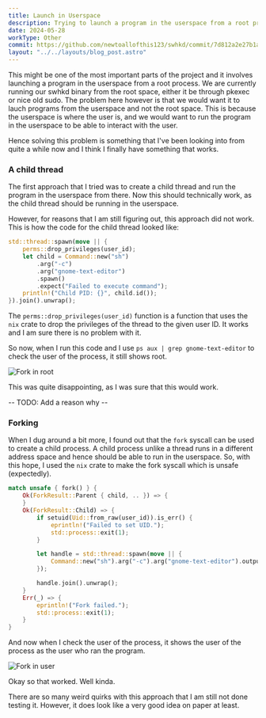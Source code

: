 ```yaml
---
title: Launch in Userspace 
description: Trying to launch a program in the userspace from a root process. 
date: 2024-05-28
workType: Other
commit: https://github.com/newtoallofthis123/swhkd/commit/7d812a2e27b1aac8c2e13464d3ae2bc364f331bf
layout: "../../layouts/blog_post.astro"
---
```


This might be one of the most important parts of the project and it involves launching a program in the userspace from a root process.
We are currently running our swhkd binary from the root space, either it be through pkexec or nice old sudo.
The problem here however is that we would want it to lauch programs from the userspace and not the root space.
This is because the userspace is where the user is, and we would want to run the program in the userspace to be able to interact with the user.

Hence solving this problem is something that I've been looking into from quite a while now and I think I finally
have something that works.

### A child thread

The first approach that I tried was to create a child thread and run the program in the userspace from there.
Now this should technically work, as the child thread should be running in the userspace.

However, for reasons that I am still figuring out, this approach did not work.
This is how the code for the child thread looked like:

```rust
std::thread::spawn(move || {
    perms::drop_privileges(user_id);
    let child = Command::new("sh")
        .arg("-c")
        .arg("gnome-text-editor")
        .spawn()
        .expect("Failed to execute command");
    println!("Child PID: {}", child.id());
}).join().unwrap();
```

The `perms::drop_privileges(user_id)` function is a function that uses the `nix` crate to drop the privileges of the thread to the given user ID.
It works and I am sure there is no problem with it.

So now, when I run this code and I use `ps aux | grep gnome-text-editor` to check the user of the process, it still shows root.

![Fork in root](../../assets/fork_root.png)

This was quite disappointing, as I was sure that this would work.

-- TODO: Add a reason why --

### Forking

When I dug around a bit more, I found out that the `fork` syscall can be used to create a child process.
A child process unlike a thread runs in a different address space and hence should be able to run in the userspace.
So, with this hope, I used the `nix` crate to make the fork syscall which is unsafe (expectedly).

```rust
match unsafe { fork() } {
    Ok(ForkResult::Parent { child, .. }) => {
    }
    Ok(ForkResult::Child) => {
        if setuid(Uid::from_raw(user_id)).is_err() {
            eprintln!("Failed to set UID.");
            std::process::exit(1);
        }

        let handle = std::thread::spawn(move || {
            Command::new("sh").arg("-c").arg("gnome-text-editor").output().expect("Failed to execute command");
        });

        handle.join().unwrap();
    }
    Err(_) => {
        eprintln!("Fork failed.");
        std::process::exit(1);
    }
}
```

And now when I check the user of the process, it shows the user of the process as the user who ran the program.

![Fork in user](../../assets/fork_user.png)

Okay so that worked.
Well kinda.

There are so many weird quirks with this approach that I am still not done testing it.
However, it does look like a very good idea on paper at least.
